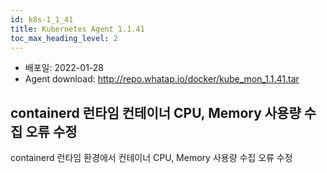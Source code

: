 ```yaml
---
id: k8s-1_1_41
title: Kubernetes Agent 1.1.41
toc_max_heading_level: 2
---
```



* 배포일: 2022-01-28
* Agent download: http://repo.whatap.io/docker/kube_mon_1.1.41.tar

## containerd 런타임 컨테이너 CPU, Memory 사용량 수집 오류 수정

containerd 런타임 환경에서 컨테이너 CPU, Memory 사용량 수집 오류 수정